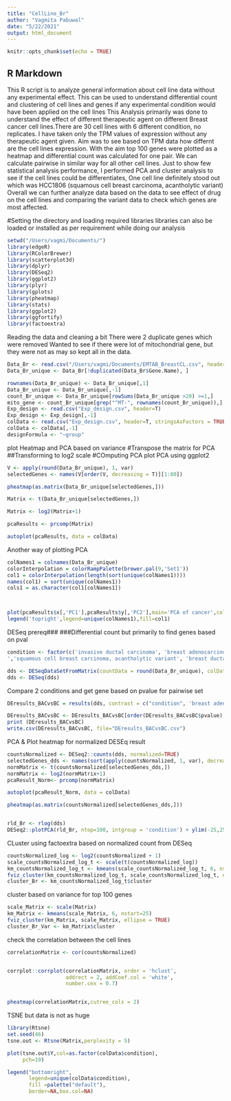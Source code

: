 ---
title: "CellLine_Br"
author: "Vagmita Pabuwal"
date: "5/22/2021"
output: html_document
---

```{r setup, include=FALSE}
knitr::opts_chunk$set(echo = TRUE)
```

## R Markdown

This R script is to analyze general information about cell line data without any experimental effect. This can be used to understand differential count and clustering of cell lines and genes if any experimental condition would 
have been applied on the cell lines
This Analysis primarily was done to understand the effect of different therapeutic agent on different Breast cancer cell lines.There are 30 cell lines with 6 different condition, no replicates. 
I have taken only the TPM values of expression without any therapeutic agent given.
Aim was to see based on TPM data how differnt are the cell lines expression. With the aim top 100 genes were plotted as a heatmap and differential count was calculated for one pair. We can calculate pairwise in similar way for all other cell lines.
Just to show few statistical analysis performance, I performed PCA and cluster analysis to see if the cell lines could be differentiates, One cell line definitely stood out which was HCC1806 (squamous cell breast carcinoma, acantholytic variant)
Overall we can further analyze data based on the data to see effect of drug on the cell lines and comparing the variant data to check which genes are most affected. 

#Setting the directory and loading required libraries
libraries can also be loaded or installed as per requirement while doing our analysis

```{r message=FALSE, warning=FALSE}

setwd("/Users/vagmi/Documents/")
library(edgeR)
library(RColorBrewer)
library(scatterplot3d)
library(dplyr)
library(DESeq2)
library(ggplot2)
library(plyr)
library(gplots)
library(pheatmap)
library(stats)
library(ggplot2)
library(ggfortify)
library(factoextra)

```
Reading the data and cleaning a bit
There were 2 duplicate genes which were removed
Wanted to see if there were lot of mitochondrial gene, but they were not as may so kept all in the data.

```{r}
Data_Br <- read.csv("/Users/vagmi/Documents/EMTAB_BreastCL.csv", header=TRUE, stringsAsFactors = TRUE,  row.names = 1)
Data_Br_unique <- Data_Br[!duplicated(Data_Br$Gene.Name), ]

rownames(Data_Br_unique) <- Data_Br_unique[,1]
Data_Br_unique <- Data_Br_unique[,-1]
count_Br_unique <- Data_Br_unique[rowSums(Data_Br_unique >20) >=1,]
mito_gene <- count_Br_unique[grep("^MT-", rownames(count_Br_unique)),]
Exp_design <- read.csv("Exp_design.csv", header=T)
Exp_design <- Exp_design[,-1]
colData <- read.csv("Exp_design.csv", header=T, stringsAsFactors = TRUE)
colData <- colData[,-1]
designFormula <- "~group"

```
plot Heatmap and PCA based on variance #Transpose the matrix for PCA ##Transforming to log2 scale #COmputing PCA plot PCA using ggplot2

```{r}
V <- apply(round(Data_Br_unique), 1, var)
selectedGenes <- names(V[order(V, decreasing = T)][1:80])

pheatmap(as.matrix(Data_Br_unique[selectedGenes,]))

Matrix <- t(Data_Br_unique[selectedGenes,])

Matrix <- log2(Matrix+1)

pcaResults <- prcomp(Matrix)

autoplot(pcaResults, data = colData)

```


Another way of plotting PCA


```{r}

colNames1 = colnames(Data_Br_unique)
colorInterpolation = colorRampPalette(brewer.pal(9,'Set1'))
col1 = colorInterpolation(length(sort(unique(colNames1))))
names(col1) = sort(unique(colNames1))
cols1 = as.character(col1[colNames1])



plot(pcaResults$x[,'PC1'],pcaResults$y[,'PC2'],main='PCA of cancer',col=cols1,pch=19,xlab='PC 1',ylab='PC 2')
legend('topright',legend=unique(colNames1),fill=col1)

```

DESeq prereq### ###Differential count but primarily to find genes based on pval  

```{r message=FALSE, warning=FALSE}



condition <- factor(c('invasive ductal carcinoma', 'breast adenocarcinoma', 'breast carcinoma', 'metaplastic breast carcinoma
','squamous cell breast carcinoma, acantholytic variant', 'breast ductal adenocarcinoma'))

dds <- DESeqDataSetFromMatrix(countData = round(Data_Br_unique), colData = colData, design =~ condition)
dds <- DESeq(dds) 
```


Compare 2 conditions and get gene based on pvalue for pairwise set

```{r}
DEresults_BACvsBC = results(dds, contrast = c("condition", 'breast adenocarcinoma','breast carcinoma'))

DEresults_BACvsBC <- DEresults_BACvsBC[order(DEresults_BACvsBC$pvalue),]
print (DEresults_BACvsBC)
write.csv(DEresults_BACvsBC, file="DEresults_BACvsBC.csv")

```

PCA & Plot heatmap for normalized DESEq result

```{r}
countsNormalized <- DESeq2::counts(dds, normalized=TRUE)
selectedGenes_dds <- names(sort(apply(countsNormalized, 1, var), decreasing=TRUE)[1:50])
normMatrix <- t(countsNormalized[selectedGenes_dds,])
normMatrix <- log2(normMatrix+1)
pcaResult_Norm<- prcomp(normMatrix)

autoplot(pcaResult_Norm, data = colData)

pheatmap(as.matrix(countsNormalized[selectedGenes_dds,]))


rld_Br <- rlog(dds)
DESeq2::plotPCA(rld_Br, ntop=100, intgroup = 'condition') + ylim(-25,25) + theme_bw()

```


CLuster using factoextra based on normalized count from DESeq


```{r}
countsNormalized_log <- log2(countsNormalized + 1)
scale_countsNormalized_log_t <- scale(t(countsNormalized_log))
km_countsNormalized_log_t <- kmeans(scale_countsNormalized_log_t, 6, nstart=25)
fviz_cluster(km_countsNormalized_log_t, scale_countsNormalized_log_t, ellipse = TRUE)
cluster_Br <- km_countsNormalized_log_t$cluster

```

cluster based on variance for top 100 genes

```{r}
scale_Matrix <- scale(Matrix)
km_Matrix <- kmeans(scale_Matrix, 6, nstart=25)
fviz_cluster(km_Matrix, scale_Matrix, ellipse = TRUE)
cluster_Br_Var <- km_Matrix$cluster

```

check the correlation between the cell lines

```{r}
correlationMatrix <- cor(countsNormalized)


corrplot::corrplot(correlationMatrix, order = 'hclust', 
                   addrect = 2, addCoef.col = 'white', 
                   number.cex = 0.7) 


pheatmap(correlationMatrix,cutree_cols = 2)

```

TSNE but data is not as huge

```{r}
library(Rtsne)
set.seed(46)
tsne.out <- Rtsne(Matrix,perplexity = 5)

plot(tsne.out$Y,col=as.factor(colData$condition),
     pch=19)

legend("bottomright",
       legend=unique(colData$condition),
       fill =palette("default"),
       border=NA,box.col=NA)
```

